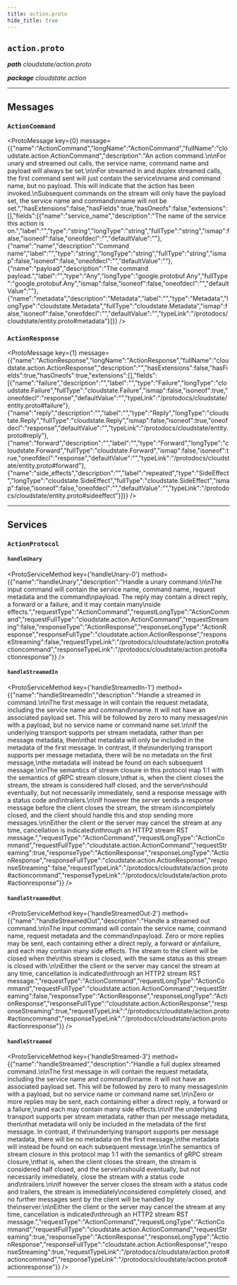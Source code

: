 ```yaml
---
title: action.proto
hide_title: true
---
```



## `action.proto`
_**path** cloudstate/action.proto_

_**package** cloudstate.action_



---

## Messages


### `ActionCommand`
<ProtoMessage key={0} message={{"name":"ActionCommand","longName":"ActionCommand","fullName":"cloudstate.action.ActionCommand","description":"An action command.\n\nFor unary and streamed out calls, the service name, command name and payload will always be set.\n\nFor streamed in and duplex streamed calls, the first command sent will just contain the service\nname and command name, but no payload. This will indicate that the action has been invoked.\nSubsequent commands on the stream will only have the payload set, the service name and command\nname will not be set.","hasExtensions":false,"hasFields":true,"hasOneofs":false,"extensions":[],"fields":[{"name":"service_name","description":"The name of the service this action is on.","label":"","type":"string","longType":"string","fullType":"string","ismap":false,"isoneof":false,"oneofdecl":"","defaultValue":""},{"name":"name","description":"Command name","label":"","type":"string","longType":"string","fullType":"string","ismap":false,"isoneof":false,"oneofdecl":"","defaultValue":""},{"name":"payload","description":"The command payload.","label":"","type":"Any","longType":"google.protobuf.Any","fullType":"google.protobuf.Any","ismap":false,"isoneof":false,"oneofdecl":"","defaultValue":""},{"name":"metadata","description":"Metadata","label":"","type":"Metadata","longType":"cloudstate.Metadata","fullType":"cloudstate.Metadata","ismap":false,"isoneof":false,"oneofdecl":"","defaultValue":"","typeLink":"/protodocs/cloudstate/entity.proto#metadata"}]}} />


### `ActionResponse`
<ProtoMessage key={1} message={{"name":"ActionResponse","longName":"ActionResponse","fullName":"cloudstate.action.ActionResponse","description":"","hasExtensions":false,"hasFields":true,"hasOneofs":true,"extensions":[],"fields":[{"name":"failure","description":"","label":"","type":"Failure","longType":"cloudstate.Failure","fullType":"cloudstate.Failure","ismap":false,"isoneof":true,"oneofdecl":"response","defaultValue":"","typeLink":"/protodocs/cloudstate/entity.proto#failure"},{"name":"reply","description":"","label":"","type":"Reply","longType":"cloudstate.Reply","fullType":"cloudstate.Reply","ismap":false,"isoneof":true,"oneofdecl":"response","defaultValue":"","typeLink":"/protodocs/cloudstate/entity.proto#reply"},{"name":"forward","description":"","label":"","type":"Forward","longType":"cloudstate.Forward","fullType":"cloudstate.Forward","ismap":false,"isoneof":true,"oneofdecl":"response","defaultValue":"","typeLink":"/protodocs/cloudstate/entity.proto#forward"},{"name":"side_effects","description":"","label":"repeated","type":"SideEffect","longType":"cloudstate.SideEffect","fullType":"cloudstate.SideEffect","ismap":false,"isoneof":false,"oneofdecl":"","defaultValue":"","typeLink":"/protodocs/cloudstate/entity.proto#sideeffect"}]}} />

---
## Services


### `ActionProtocol`




#### `handleUnary`
<ProtoServiceMethod key={'handleUnary-0'} method={{"name":"handleUnary","description":"Handle a unary command.\n\nThe input command will contain the service name, command name, request metadata and the command\npayload. The reply may contain a direct reply, a forward or a failure, and it may contain many\nside effects.","requestType":"ActionCommand","requestLongType":"ActionCommand","requestFullType":"cloudstate.action.ActionCommand","requestStreaming":false,"responseType":"ActionResponse","responseLongType":"ActionResponse","responseFullType":"cloudstate.action.ActionResponse","responseStreaming":false,"requestTypeLink":"/protodocs/cloudstate/action.proto#actioncommand","responseTypeLink":"/protodocs/cloudstate/action.proto#actionresponse"}} />


#### `handleStreamedIn`
<ProtoServiceMethod key={'handleStreamedIn-1'} method={{"name":"handleStreamedIn","description":"Handle a streamed in command.\n\nThe first message in will contain the request metadata, including the service name and command\nname. It will not have an associated payload set. This will be followed by zero to many messages\nin with a payload, but no service name or command name set.\n\nIf the underlying transport supports per stream metadata, rather than per message metadata, then\nthat metadata will only be included in the metadata of the first message. In contrast, if the\nunderlying transport supports per message metadata, there will be no metadata on the first message,\nthe metadata will instead be found on each subsequent message.\n\nThe semantics of stream closure in this protocol map 1:1 with the semantics of gRPC stream closure,\nthat is, when the client closes the stream, the stream is considered half closed, and the server\nshould eventually, but not necessarily immediately, send a response message with a status code and\ntrailers.\n\nIf however the server sends a response message before the client closes the stream, the stream is\ncompletely closed, and the client should handle this and stop sending more messages.\n\nEither the client or the server may cancel the stream at any time, cancellation is indicated\nthrough an HTTP2 stream RST message.","requestType":"ActionCommand","requestLongType":"ActionCommand","requestFullType":"cloudstate.action.ActionCommand","requestStreaming":true,"responseType":"ActionResponse","responseLongType":"ActionResponse","responseFullType":"cloudstate.action.ActionResponse","responseStreaming":false,"requestTypeLink":"/protodocs/cloudstate/action.proto#actioncommand","responseTypeLink":"/protodocs/cloudstate/action.proto#actionresponse"}} />


#### `handleStreamedOut`
<ProtoServiceMethod key={'handleStreamedOut-2'} method={{"name":"handleStreamedOut","description":"Handle a streamed out command.\n\nThe input command will contain the service name, command name, request metadata and the command\npayload. Zero or more replies may be sent, each containing either a direct reply, a forward or a\nfailure, and each may contain many side effects. The stream to the client will be closed when the\nthis stream is closed, with the same status as this stream is closed with.\n\nEither the client or the server may cancel the stream at any time, cancellation is indicated\nthrough an HTTP2 stream RST message.","requestType":"ActionCommand","requestLongType":"ActionCommand","requestFullType":"cloudstate.action.ActionCommand","requestStreaming":false,"responseType":"ActionResponse","responseLongType":"ActionResponse","responseFullType":"cloudstate.action.ActionResponse","responseStreaming":true,"requestTypeLink":"/protodocs/cloudstate/action.proto#actioncommand","responseTypeLink":"/protodocs/cloudstate/action.proto#actionresponse"}} />


#### `handleStreamed`
<ProtoServiceMethod key={'handleStreamed-3'} method={{"name":"handleStreamed","description":"Handle a full duplex streamed command.\n\nThe first message in will contain the request metadata, including the service name and command\nname. It will not have an associated payload set. This will be followed by zero to many messages\nin with a payload, but no service name or command name set.\n\nZero or more replies may be sent, each containing either a direct reply, a forward or a failure,\nand each may contain many side effects.\n\nIf the underlying transport supports per stream metadata, rather than per message metadata, then\nthat metadata will only be included in the metadata of the first message. In contrast, if the\nunderlying transport supports per message metadata, there will be no metadata on the first message,\nthe metadata will instead be found on each subsequent message.\n\nThe semantics of stream closure in this protocol map 1:1 with the semantics of gRPC stream closure,\nthat is, when the client closes the stream, the stream is considered half closed, and the server\nshould eventually, but not necessarily immediately, close the stream with a status code and\ntrailers.\n\nIf however the server closes the stream with a status code and trailers, the stream is immediately\nconsidered completely closed, and no further messages sent by the client will be handled by the\nserver.\n\nEither the client or the server may cancel the stream at any time, cancellation is indicated\nthrough an HTTP2 stream RST message.","requestType":"ActionCommand","requestLongType":"ActionCommand","requestFullType":"cloudstate.action.ActionCommand","requestStreaming":true,"responseType":"ActionResponse","responseLongType":"ActionResponse","responseFullType":"cloudstate.action.ActionResponse","responseStreaming":true,"requestTypeLink":"/protodocs/cloudstate/action.proto#actioncommand","responseTypeLink":"/protodocs/cloudstate/action.proto#actionresponse"}} />


---


  
